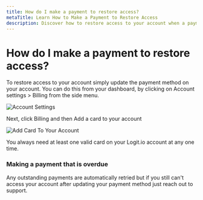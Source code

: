 ```yaml
---
title: How do I make a payment to restore access?
metaTitle: Learn How to Make a Payment to Restore Access
description: Discover how to restore access to your account when a payment method expires in this article from Logit.io
---
```


# How do I make a payment to restore access?

To restore access to your account simply update the payment method on your account. You can do this from your dashboard, by clicking on Account settings > Billing from the side menu.

![Account Settings](@/images/help/subscription-usage/account-settings.png)

Next, click Billing and then Add a card to your account

![Add Card To Your Account](@/images/help/subscription-usage/add-card.png)

<Callout type="info">
  You always need at least one valid card on your Logit.io account at any one time.
</Callout>

### Making a payment that is overdue

Any outstanding payments are automatically retried but if you still can't access your account after updating your payment method just reach out to support.